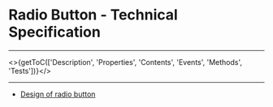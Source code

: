 

<Meta title="UI Components/Radio/Radio Button [atom]/Specifications" />

# Radio Button - Technical Specification
----

<>{getToC(['Description', 'Properties', 'Contents', 'Events', 'Methods', 'Tests'])}</>

<SpecificationsRadioButton />

---
<Notes/>

- [Design of radio button](?path=/story/design-components-radio-button--page)
